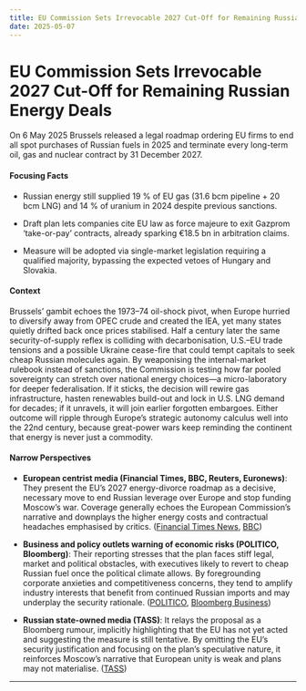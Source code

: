 ```yaml
---
title: EU Commission Sets Irrevocable 2027 Cut-Off for Remaining Russian Energy Deals
date: 2025-05-07
---
```


# EU Commission Sets Irrevocable 2027 Cut-Off for Remaining Russian Energy Deals

On 6 May 2025 Brussels released a legal roadmap ordering EU firms to end all spot purchases of Russian fuels in 2025 and terminate every long-term oil, gas and nuclear contract by 31 December 2027.

#### Focusing Facts

- Russian energy still supplied 19 % of EU gas (31.6 bcm pipeline + 20 bcm LNG) and 14 % of uranium in 2024 despite previous sanctions.

- Draft plan lets companies cite EU law as force majeure to exit Gazprom ‘take-or-pay’ contracts, already sparking €18.5 bn in arbitration claims.

- Measure will be adopted via single-market legislation requiring a qualified majority, bypassing the expected vetoes of Hungary and Slovakia.

#### Context

Brussels’ gambit echoes the 1973–74 oil-shock pivot, when Europe hurried to diversify away from OPEC crude and created the IEA, yet many states quietly drifted back once prices stabilised.  Half a century later the same security-of-supply reflex is colliding with decarbonisation, U.S.–EU trade tensions and a possible Ukraine cease-fire that could tempt capitals to seek cheap Russian molecules again.  By weaponising the internal-market rulebook instead of sanctions, the Commission is testing how far pooled sovereignty can stretch over national energy choices—a micro-laboratory for deeper federalisation.  If it sticks, the decision will rewire gas infrastructure, hasten renewables build-out and lock in U.S. LNG demand for decades; if it unravels, it will join earlier forgotten embargoes.  Either outcome will ripple through Europe’s strategic autonomy calculus well into the 22nd century, because great-power wars keep reminding the continent that energy is never just a commodity.

#### Narrow Perspectives

- **European centrist media (Financial Times, BBC, Reuters, Euronews)**: They present the EU’s 2027 energy-divorce roadmap as a decisive, necessary move to end Russian leverage over Europe and stop funding Moscow’s war. Coverage generally echoes the European Commission’s narrative and downplays the higher energy costs and contractual headaches emphasised by critics. ([Financial Times News](https://www.ft.com/content/aa9f1298-c62a-422c-ba12-5c410394ecce), [BBC](https://www.bbc.com/news/articles/c04547pr9vqo))

- **Business and policy outlets warning of economic risks (POLITICO, Bloomberg)**: Their reporting stresses that the plan faces stiff legal, market and political obstacles, with executives likely to revert to cheap Russian fuel once the political climate allows. By foregrounding corporate anxieties and competitiveness concerns, they tend to amplify industry interests that benefit from continued Russian imports and may underplay the security rationale. ([POLITICO](https://www.politico.eu/article/russia-vladimir-putin-europe-energy-gas-oil-executives/), [Bloomberg Business](https://www.bloomberg.com/news/articles/2025-05-06/eu-plan-to-end-addiction-to-russian-gas-faces-geopolitical-risks))

- **Russian state-owned media (TASS)**: It relays the proposal as a Bloomberg rumour, implicitly highlighting that the EU has not yet acted and suggesting the measure is still tentative. By omitting the EU’s security justification and focusing on the plan’s speculative nature, it reinforces Moscow’s narrative that European unity is weak and plans may not materialise. ([TASS](https://tass.com/economy/1952885))

---
